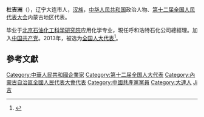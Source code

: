 '''杜吉洲'''（{{bd|1963年||}}），辽宁大连市人，[[汉族|汉族]]，[[中华人民共和国|中华人民共和国]]政治人物、[[第十二届全国人民代表大会|第十二届全国人民代表大会]]内蒙古地区代表。

毕业于[[北京石油化工科学研究院|北京石油化工科学研究院]]应用化学专业，現任呼和浩特石化公司總經理。加入[[中国共产党|中国共产党]]。2013年，被选为[[全国人大代表|全国人大代表]]<ref>{{cite news|title=全国人大代表信息-杜吉洲|url= http://210.82.31.1:8084/delegate/viewDelegate.action?dbid=120318|accessdate=2013-03-28|newspaper=全国人大网|archive-url=https://web.archive.org/web/20150207084005/http://www.npc.gov.cn/delegate/viewDelegate.action?dbid=120318|archive-date=2015-02-07|dead-url=yes}}</ref>。

==參考文獻==
{{reflist}}
{{中国政治人物小作品}}
{{DEFAULTSORT:Du杜}}
[[Category:中華人民共和國企業家|Category:中華人民共和國企業家]]
[[Category:第十二届全国人大代表|Category:第十二届全国人大代表]]
[[Category:內蒙古自治區全國人民代表大會代表|Category:內蒙古自治區全國人民代表大會代表]]
[[Category:中國共產黨黨員|Category:中國共產黨黨員]]
[[Category:大連人|Category:大連人]]
[[Category:杜姓|Ji吉]]